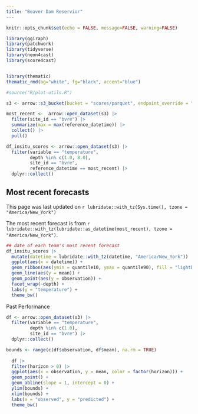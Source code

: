 ```yaml
---
title: "Beaver Dam Reservior"
---
```


```r
knitr::opts_chunk$set(echo = FALSE, message=FALSE, warning=FALSE)
```

```r
library(ggiraph)
library(patchwork)
library(tidyverse)
library(neon4cast)
library(score4cast)


library(thematic)
thematic_rmd(bg="white", fg="black", accent="blue")

#source("R/plot-utils.R")


```

```r
s3 <- arrow::s3_bucket(bucket = "scores/parquet", endpoint_override = "s3.flare-forecast.org", anonymous = TRUE)

most_recent <-  arrow::open_dataset(s3) |> 
  filter(site_id == "bvre") |> 
  summarize(max = max(reference_datetime)) |> 
  collect() |> 
  pull()

df_insitu_scores <- arrow::open_dataset(s3) |> 
  filter(variable == "temperature",
         depth %in% c(1.0, 8.0),
         site_id == "bvre",
         reference_datetime == most_recent) |> 
  dplyr::collect()

```

## Most recent forecasts

This page was last updated on `r lubridate::with_tz(Sys.time(), tzone = "America/New_York")`

The most recent forecast is from `r lubridate::with_tz(lubridate::as_datetime(most_recent), tzone = "America/New_York")`.

```r
## date of each team's most recent forecast
df_insitu_scores |> 
  mutate(datetime = lubridate::with_tz(datetime, "America/New_York")) |> 
  ggplot(aes(x = datetime)) +
  geom_ribbon(aes(ymin = quantile10, ymax = quantile90), fill = "lightblue", color = "lightblue") +
  geom_line(aes(y = mean)) +
  geom_point(aes(y = observation)) +
  facet_wrap(~depth) +
  labs(y = "temperature") +
  theme_bw()
```

Past Performance

```r
df <- arrow::open_dataset(s3) |> 
  filter(variable == "temperature",
         depth %in% c(1.0),
         site_id == "bvre") |> 
  dplyr::collect() 

bounds <- range(c(df$observation, df$mean), na.rm = TRUE)
  
  df |> 
  filter(horizon > 0) |> 
  ggplot(aes(x = observation, y = mean, color = factor(horizon))) +
  geom_point() +
  geom_abline(slope = 1, intercept = 0) +
  ylim(bounds) +
  xlim(bounds) +
  labs(x = "observed", y = "predicted") +
  theme_bw()

```
